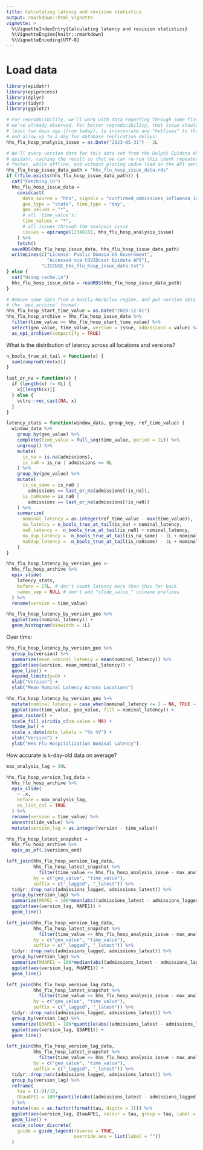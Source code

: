 ```yaml
---
title: Calculating latency and revision statistics
output: rmarkdown::html_vignette
vignette: >
  %\VignetteIndexEntry{Calculating latency and revision statistics}
  %\VignetteEngine{knitr::rmarkdown}
  %\VignetteEncoding{UTF-8}
---
```


# Load data

```r
library(epidatr)
library(epiprocess)
library(dplyr)
library(tidyr)
library(ggplot2)

# For reproducibility, we'll work with data reporting through some fixed issue
# we've already observed. For better reproducibility, that issue should be at
# least two days ago (from today), to incorporate any "hotfixes" to that data
# and allow up to a day for database replication delays:
hhs_flu_hosp_analysis_issue = as.Date("2023-05-31") - 2L

# We'll query version data for this data set from the Delphi Epidata API using
# epidatr, caching the result so that we can re-run this chunk repeatedly a bit
# faster, while offline, and without placing undue load on the API servers.
hhs_flu_hosp_issue_data_path = "hhs_flu_hosp_issue_data.rds"
if (!file.exists(hhs_flu_hosp_issue_data_path)) {
  cat("Fetching.\n")
  hhs_flu_hosp_issue_data =
    covidcast(
      data_source = "hhs", signals = "confirmed_admissions_influenza_1d",
      geo_type = "state", time_type = "day",
      geo_values = "*",
      # all `time_value`s:
      time_values = "*",
      # all issues through the analysis issue
      issues = epirange(12340101, hhs_flu_hosp_analysis_issue)
    ) %>%
    fetch()
  saveRDS(hhs_flu_hosp_issue_data, hhs_flu_hosp_issue_data_path)
  writeLines(c("License: Public Domain US Government",
               "Accessed via COVIDcast Epidata API"),
             "LICENSE_hhs_flu_hosp_issue_data.txt")
} else {
  cat("Using cache.\n")
  hhs_flu_hosp_issue_data = readRDS(hhs_flu_hosp_issue_data_path)
}

# Remove some data from a mostly-NA/0/low regime, and put version data into
# the `epi_archive` format:
hhs_flu_hosp_start_time_value = as.Date("2020-12-01")
hhs_flu_hosp_archive = hhs_flu_hosp_issue_data %>%
  filter(time_value >= hhs_flu_hosp_start_time_value) %>%
  select(geo_value, time_value, version = issue, admissions = value) %>%
  as_epi_archive(compactify = TRUE)
```

What is the distribution of latency across all locations and versions?
```r
n_bools_true_at_tail = function(x) {
  sum(cumprod(rev(x)))
}

last_or_na = function(x) {
  if (length(x) != 0L) {
    x[[length(x)]]
  } else {
    vctrs::vec_cast(NA, x)
  }
}

latency_stats = function(window_data, group_key, ref_time_value) {
  window_data %>%
    group_by(geo_value) %>%
    complete(time_value = full_seq(time_value, period = 1L)) %>%
    ungroup() %>%
    mutate(
      is_na = is.na(admissions),
      is_na0 = is_na | admissions == 0L
    ) %>%
    group_by(geo_value) %>%
    mutate(
      is_na_same = is_na0 |
        admissions == last_or_na(admissions[!is_na]),
      is_na0same = is_na0 |
        admissions == last_or_na(admissions[!is_na0])
    ) %>%
    summarize(
      nominal_latency = as.integer(ref_time_value - max(time_value)),
      na_latency = n_bools_true_at_tail(is_na) + nominal_latency,
      na0_latency =  n_bools_true_at_tail(is_na0) + nominal_latency,
      na_dup_latency =  n_bools_true_at_tail(is_na_same) - 1L + nominal_latency,
      na0dup_latency =  n_bools_true_at_tail(is_na0same) - 1L + nominal_latency
    )
}

hhs_flu_hosp_latency_by_version_geo <-
  hhs_flu_hosp_archive %>%
  epix_slide(
    latency_stats,
    before = 27L, # don't count latency more than this far back
    names_sep = NULL # don't add "slide_value_" colname prefixes
  ) %>%
  rename(version = time_value)

hhs_flu_hosp_latency_by_version_geo %>%
  ggplot(aes(nominal_latency)) +
  geom_histogram(binwidth = 1L)
```

Over time:
```r
hhs_flu_hosp_latency_by_version_geo %>%
  group_by(version) %>%
  summarize(mean_nominal_latency = mean(nominal_latency)) %>%
  ggplot(aes(version, mean_nominal_latency)) +
  geom_line() +
  expand_limits(y=0) +
  xlab("Version") +
  ylab("Mean Nominal Latency Across Locations")
```

```r
hhs_flu_hosp_latency_by_version_geo %>%
  mutate(nominal_latency = case_when(nominal_latency <= 2 ~ NA, TRUE ~ nominal_latency)) %>%
  ggplot(aes(time_value, geo_value, fill = nominal_latency)) +
  geom_raster() +
  scale_fill_viridis_c(na.value = NA) +
  theme_bw() +
  scale_x_date(date_labels = "%b %Y") +
  xlab("Version") +
  ylab("HHS Flu Hospitalization Nominal Latency")
```

How accurate is `k`-day-old data on average?
```r
max_analysis_lag = 30L

hhs_flu_hosp_version_lag_data =
  hhs_flu_hosp_archive %>%
  epix_slide(
    ~ .x,
    before = max_analysis_lag,
    as_list_col = TRUE
  ) %>%
  rename(version = time_value) %>%
  unnest(slide_value) %>%
  mutate(version_lag = as.integer(version - time_value))

hhs_flu_hosp_latest_snapshot =
  hhs_flu_hosp_archive %>%
  epix_as_of(.$versions_end)

left_join(hhs_flu_hosp_version_lag_data,
          hhs_flu_hosp_latest_snapshot %>%
            filter(time_value <= hhs_flu_hosp_analysis_issue - max_analysis_lag * 2L),
          by = c("geo_value", "time_value"),
          suffix = c("_lagged", "_latest")) %>%
  tidyr::drop_na(c(admissions_lagged, admissions_latest)) %>%
  group_by(version_lag) %>%
  summarize(MAPE1 = 100*mean(abs((admissions_latest - admissions_lagged)/(admissions_latest + 1)))) %>%
  ggplot(aes(version_lag, MAPE1)) +
  geom_line()

left_join(hhs_flu_hosp_version_lag_data,
          hhs_flu_hosp_latest_snapshot %>%
            filter(time_value <= hhs_flu_hosp_analysis_issue - max_analysis_lag * 2L),
          by = c("geo_value", "time_value"),
          suffix = c("_lagged", "_latest")) %>%
  tidyr::drop_na(c(admissions_lagged, admissions_latest)) %>%
  group_by(version_lag) %>%
  summarize(MdAPE1 = 100*median(abs((admissions_latest - admissions_lagged)/(admissions_latest + 1)))) %>%
  ggplot(aes(version_lag, MdAPE1)) +
  geom_line()

left_join(hhs_flu_hosp_version_lag_data,
          hhs_flu_hosp_latest_snapshot %>%
            filter(time_value <= hhs_flu_hosp_analysis_issue - max_analysis_lag * 2L),
          by = c("geo_value", "time_value"),
          suffix = c("_lagged", "_latest")) %>%
  tidyr::drop_na(c(admissions_lagged, admissions_latest)) %>%
  group_by(version_lag) %>%
  summarize(Q3APE1 = 100*quantile(abs((admissions_latest - admissions_lagged)/(admissions_latest + 1)), 0.75)) %>%
  ggplot(aes(version_lag, Q3APE1)) +
  geom_line()

left_join(hhs_flu_hosp_version_lag_data,
          hhs_flu_hosp_latest_snapshot %>%
            filter(time_value <= hhs_flu_hosp_analysis_issue - max_analysis_lag * 2L),
          by = c("geo_value", "time_value"),
          suffix = c("_lagged", "_latest")) %>%
  tidyr::drop_na(c(admissions_lagged, admissions_latest)) %>%
  group_by(version_lag) %>%
  reframe(
    tau = (1:9)/10,
    QtauAPE1 = 100*quantile(abs((admissions_latest - admissions_lagged)/(admissions_latest + 1)), tau)
  ) %>%
  mutate(tau = as.factor(format(tau, digits = 3))) %>%
  ggplot(aes(version_lag, QtauAPE1, colour = tau, group = tau, label = tau)) +
  geom_line() +
  scale_colour_discrete(
    guide = guide_legend(reverse = TRUE,
                         override.aes = list(label = ""))
  )
```
